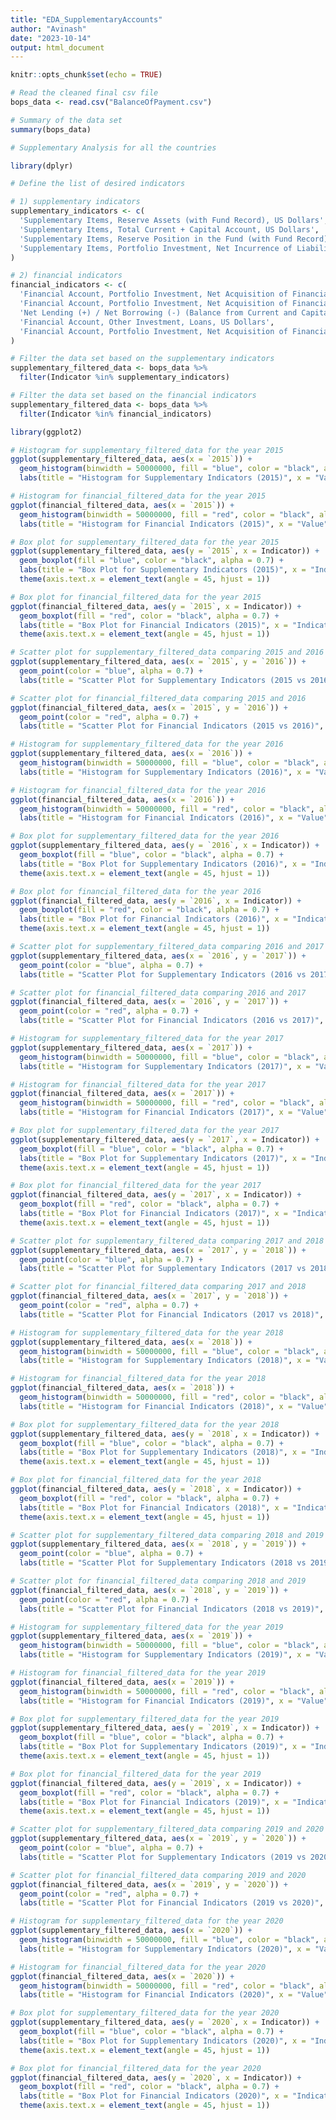 ```yaml
---
title: "EDA_SupplementaryAccounts"
author: "Avinash"
date: "2023-10-14"
output: html_document
---
```


```r
knitr::opts_chunk$set(echo = TRUE)
```

```r
# Read the cleaned final csv file
bops_data <- read.csv("BalanceOfPayment.csv")

# Summary of the data set
summary(bops_data)
```

```r

# Supplementary Analysis for all the countries

library(dplyr)

# Define the list of desired indicators

# 1) supplementary indicators
supplementary_indicators <- c(
  'Supplementary Items, Reserve Assets (with Fund Record), US Dollars',
  'Supplementary Items, Total Current + Capital Account, US Dollars',
  'Supplementary Items, Reserve Position in the Fund (with Fund Record), US Dollars',
  'Supplementary Items, Portfolio Investment, Net Incurrence of Liabilities (Excluding Exceptional Financing), US Dollars'
)

# 2) financial indicators
financial_indicators <- c(
  'Financial Account, Portfolio Investment, Net Acquisition of Financial Assets, US Dollars',
  'Financial Account, Portfolio Investment, Net Acquisition of Financial Assets, Equity and Investment Fund Shares, US Dollars',
  'Net Lending (+) / Net Borrowing (-) (Balance from Current and Capital Account), US Dollars',
  'Financial Account, Other Investment, Loans, US Dollars',
  'Financial Account, Portfolio Investment, Net Acquisition of Financial Assets, Debt Securities, US Dollars'
)

# Filter the data set based on the supplementary indicators
supplementary_filtered_data <- bops_data %>%
  filter(Indicator %in% supplementary_indicators)

# Filter the data set based on the financial indicators
supplementary_filtered_data <- bops_data %>%
  filter(Indicator %in% financial_indicators)
```

```r
library(ggplot2)

# Histogram for supplementary_filtered_data for the year 2015
ggplot(supplementary_filtered_data, aes(x = `2015`)) + 
  geom_histogram(binwidth = 50000000, fill = "blue", color = "black", alpha = 0.7) + 
  labs(title = "Histogram for Supplementary Indicators (2015)", x = "Value", y = "Frequency")

# Histogram for financial_filtered_data for the year 2015
ggplot(financial_filtered_data, aes(x = `2015`)) + 
  geom_histogram(binwidth = 50000000, fill = "red", color = "black", alpha = 0.7) + 
  labs(title = "Histogram for Financial Indicators (2015)", x = "Value", y = "Frequency")

```

```r
# Box plot for supplementary_filtered_data for the year 2015
ggplot(supplementary_filtered_data, aes(y = `2015`, x = Indicator)) + 
  geom_boxplot(fill = "blue", color = "black", alpha = 0.7) + 
  labs(title = "Box Plot for Supplementary Indicators (2015)", x = "Indicator", y = "Value") +
  theme(axis.text.x = element_text(angle = 45, hjust = 1))

# Box plot for financial_filtered_data for the year 2015
ggplot(financial_filtered_data, aes(y = `2015`, x = Indicator)) + 
  geom_boxplot(fill = "red", color = "black", alpha = 0.7) + 
  labs(title = "Box Plot for Financial Indicators (2015)", x = "Indicator", y = "Value") +
  theme(axis.text.x = element_text(angle = 45, hjust = 1))

```

```r
# Scatter plot for supplementary_filtered_data comparing 2015 and 2016
ggplot(supplementary_filtered_data, aes(x = `2015`, y = `2016`)) + 
  geom_point(color = "blue", alpha = 0.7) + 
  labs(title = "Scatter Plot for Supplementary Indicators (2015 vs 2016)", x = "2015", y = "2016")

# Scatter plot for financial_filtered_data comparing 2015 and 2016
ggplot(financial_filtered_data, aes(x = `2015`, y = `2016`)) + 
  geom_point(color = "red", alpha = 0.7) + 
  labs(title = "Scatter Plot for Financial Indicators (2015 vs 2016)", x = "2015", y = "2016")
```

```r
# Histogram for supplementary_filtered_data for the year 2016
ggplot(supplementary_filtered_data, aes(x = `2016`)) + 
  geom_histogram(binwidth = 50000000, fill = "blue", color = "black", alpha = 0.7) + 
  labs(title = "Histogram for Supplementary Indicators (2016)", x = "Value", y = "Frequency")

# Histogram for financial_filtered_data for the year 2016
ggplot(financial_filtered_data, aes(x = `2016`)) + 
  geom_histogram(binwidth = 50000000, fill = "red", color = "black", alpha = 0.7) + 
  labs(title = "Histogram for Financial Indicators (2016)", x = "Value", y = "Frequency")

```

```r
# Box plot for supplementary_filtered_data for the year 2016
ggplot(supplementary_filtered_data, aes(y = `2016`, x = Indicator)) + 
  geom_boxplot(fill = "blue", color = "black", alpha = 0.7) + 
  labs(title = "Box Plot for Supplementary Indicators (2016)", x = "Indicator", y = "Value") +
  theme(axis.text.x = element_text(angle = 45, hjust = 1))

# Box plot for financial_filtered_data for the year 2016
ggplot(financial_filtered_data, aes(y = `2016`, x = Indicator)) + 
  geom_boxplot(fill = "red", color = "black", alpha = 0.7) + 
  labs(title = "Box Plot for Financial Indicators (2016)", x = "Indicator", y = "Value") +
  theme(axis.text.x = element_text(angle = 45, hjust = 1))

```

```r
# Scatter plot for supplementary_filtered_data comparing 2016 and 2017
ggplot(supplementary_filtered_data, aes(x = `2016`, y = `2017`)) + 
  geom_point(color = "blue", alpha = 0.7) + 
  labs(title = "Scatter Plot for Supplementary Indicators (2016 vs 2017)", x = "2016", y = "2017")

# Scatter plot for financial_filtered_data comparing 2016 and 2017
ggplot(financial_filtered_data, aes(x = `2016`, y = `2017`)) + 
  geom_point(color = "red", alpha = 0.7) + 
  labs(title = "Scatter Plot for Financial Indicators (2016 vs 2017)", x = "2016", y = "2017")
```

```r

# Histogram for supplementary_filtered_data for the year 2017
ggplot(supplementary_filtered_data, aes(x = `2017`)) + 
  geom_histogram(binwidth = 50000000, fill = "blue", color = "black", alpha = 0.7) + 
  labs(title = "Histogram for Supplementary Indicators (2017)", x = "Value", y = "Frequency")

# Histogram for financial_filtered_data for the year 2017
ggplot(financial_filtered_data, aes(x = `2017`)) + 
  geom_histogram(binwidth = 50000000, fill = "red", color = "black", alpha = 0.7) + 
  labs(title = "Histogram for Financial Indicators (2017)", x = "Value", y = "Frequency")

```

```r
# Box plot for supplementary_filtered_data for the year 2017
ggplot(supplementary_filtered_data, aes(y = `2017`, x = Indicator)) + 
  geom_boxplot(fill = "blue", color = "black", alpha = 0.7) + 
  labs(title = "Box Plot for Supplementary Indicators (2017)", x = "Indicator", y = "Value") +
  theme(axis.text.x = element_text(angle = 45, hjust = 1))

# Box plot for financial_filtered_data for the year 2017
ggplot(financial_filtered_data, aes(y = `2017`, x = Indicator)) + 
  geom_boxplot(fill = "red", color = "black", alpha = 0.7) + 
  labs(title = "Box Plot for Financial Indicators (2017)", x = "Indicator", y = "Value") +
  theme(axis.text.x = element_text(angle = 45, hjust = 1))

```

```r
# Scatter plot for supplementary_filtered_data comparing 2017 and 2018
ggplot(supplementary_filtered_data, aes(x = `2017`, y = `2018`)) + 
  geom_point(color = "blue", alpha = 0.7) + 
  labs(title = "Scatter Plot for Supplementary Indicators (2017 vs 2018)", x = "2017", y = "2018")

# Scatter plot for financial_filtered_data comparing 2017 and 2018
ggplot(financial_filtered_data, aes(x = `2017`, y = `2018`)) + 
  geom_point(color = "red", alpha = 0.7) + 
  labs(title = "Scatter Plot for Financial Indicators (2017 vs 2018)", x = "2017", y = "2018")
```

```r

# Histogram for supplementary_filtered_data for the year 2018
ggplot(supplementary_filtered_data, aes(x = `2018`)) + 
  geom_histogram(binwidth = 50000000, fill = "blue", color = "black", alpha = 0.7) + 
  labs(title = "Histogram for Supplementary Indicators (2018)", x = "Value", y = "Frequency")

# Histogram for financial_filtered_data for the year 2018
ggplot(financial_filtered_data, aes(x = `2018`)) + 
  geom_histogram(binwidth = 50000000, fill = "red", color = "black", alpha = 0.7) + 
  labs(title = "Histogram for Financial Indicators (2018)", x = "Value", y = "Frequency")

```

```r
# Box plot for supplementary_filtered_data for the year 2018
ggplot(supplementary_filtered_data, aes(y = `2018`, x = Indicator)) + 
  geom_boxplot(fill = "blue", color = "black", alpha = 0.7) + 
  labs(title = "Box Plot for Supplementary Indicators (2018)", x = "Indicator", y = "Value") +
  theme(axis.text.x = element_text(angle = 45, hjust = 1))

# Box plot for financial_filtered_data for the year 2018
ggplot(financial_filtered_data, aes(y = `2018`, x = Indicator)) + 
  geom_boxplot(fill = "red", color = "black", alpha = 0.7) + 
  labs(title = "Box Plot for Financial Indicators (2018)", x = "Indicator", y = "Value") +
  theme(axis.text.x = element_text(angle = 45, hjust = 1))

```

```r
# Scatter plot for supplementary_filtered_data comparing 2018 and 2019
ggplot(supplementary_filtered_data, aes(x = `2018`, y = `2019`)) + 
  geom_point(color = "blue", alpha = 0.7) + 
  labs(title = "Scatter Plot for Supplementary Indicators (2018 vs 2019)", x = "2018", y = "2019")

# Scatter plot for financial_filtered_data comparing 2018 and 2019
ggplot(financial_filtered_data, aes(x = `2018`, y = `2019`)) + 
  geom_point(color = "red", alpha = 0.7) + 
  labs(title = "Scatter Plot for Financial Indicators (2018 vs 2019)", x = "2018", y = "2019")
```

```r

# Histogram for supplementary_filtered_data for the year 2019
ggplot(supplementary_filtered_data, aes(x = `2019`)) + 
  geom_histogram(binwidth = 50000000, fill = "blue", color = "black", alpha = 0.7) + 
  labs(title = "Histogram for Supplementary Indicators (2019)", x = "Value", y = "Frequency")

# Histogram for financial_filtered_data for the year 2019
ggplot(financial_filtered_data, aes(x = `2019`)) + 
  geom_histogram(binwidth = 50000000, fill = "red", color = "black", alpha = 0.7) + 
  labs(title = "Histogram for Financial Indicators (2019)", x = "Value", y = "Frequency")

```

```r
# Box plot for supplementary_filtered_data for the year 2019
ggplot(supplementary_filtered_data, aes(y = `2019`, x = Indicator)) + 
  geom_boxplot(fill = "blue", color = "black", alpha = 0.7) + 
  labs(title = "Box Plot for Supplementary Indicators (2019)", x = "Indicator", y = "Value") +
  theme(axis.text.x = element_text(angle = 45, hjust = 1))

# Box plot for financial_filtered_data for the year 2019
ggplot(financial_filtered_data, aes(y = `2019`, x = Indicator)) + 
  geom_boxplot(fill = "red", color = "black", alpha = 0.7) + 
  labs(title = "Box Plot for Financial Indicators (2019)", x = "Indicator", y = "Value") +
  theme(axis.text.x = element_text(angle = 45, hjust = 1))

```

```r
# Scatter plot for supplementary_filtered_data comparing 2019 and 2020
ggplot(supplementary_filtered_data, aes(x = `2019`, y = `2020`)) + 
  geom_point(color = "blue", alpha = 0.7) + 
  labs(title = "Scatter Plot for Supplementary Indicators (2019 vs 2020)", x = "2019", y = "2020")

# Scatter plot for financial_filtered_data comparing 2019 and 2020
ggplot(financial_filtered_data, aes(x = `2019`, y = `2020`)) + 
  geom_point(color = "red", alpha = 0.7) + 
  labs(title = "Scatter Plot for Financial Indicators (2019 vs 2020)", x = "2019", y = "2020")
```

```r
# Histogram for supplementary_filtered_data for the year 2020
ggplot(supplementary_filtered_data, aes(x = `2020`)) + 
  geom_histogram(binwidth = 50000000, fill = "blue", color = "black", alpha = 0.7) + 
  labs(title = "Histogram for Supplementary Indicators (2020)", x = "Value", y = "Frequency")

# Histogram for financial_filtered_data for the year 2020
ggplot(financial_filtered_data, aes(x = `2020`)) + 
  geom_histogram(binwidth = 50000000, fill = "red", color = "black", alpha = 0.7) + 
  labs(title = "Histogram for Financial Indicators (2020)", x = "Value", y = "Frequency")

```

```r
# Box plot for supplementary_filtered_data for the year 2020
ggplot(supplementary_filtered_data, aes(y = `2020`, x = Indicator)) + 
  geom_boxplot(fill = "blue", color = "black", alpha = 0.7) + 
  labs(title = "Box Plot for Supplementary Indicators (2020)", x = "Indicator", y = "Value") +
  theme(axis.text.x = element_text(angle = 45, hjust = 1))

# Box plot for financial_filtered_data for the year 2020
ggplot(financial_filtered_data, aes(y = `2020`, x = Indicator)) + 
  geom_boxplot(fill = "red", color = "black", alpha = 0.7) + 
  labs(title = "Box Plot for Financial Indicators (2020)", x = "Indicator", y = "Value") +
  theme(axis.text.x = element_text(angle = 45, hjust = 1))

```